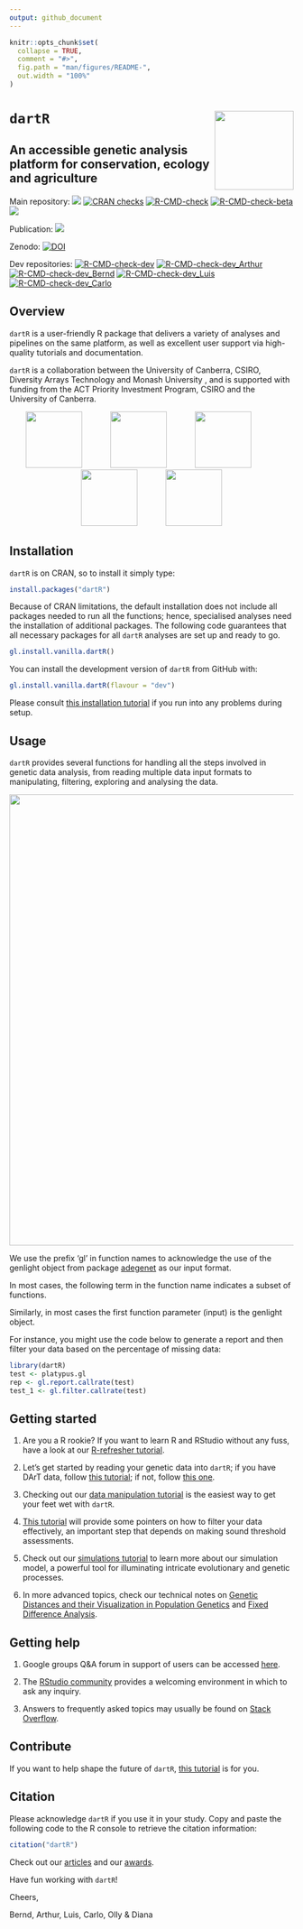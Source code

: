 ```yaml
---
output: github_document
---
```


<!-- README.md is generated from README.Rmd. Please edit that file -->

```r
knitr::opts_chunk$set(
  collapse = TRUE,
  comment = "#>",
  fig.path = "man/figures/README-",
  out.width = "100%"
)
```

# `dartR` <a href="https://green-striped-gecko.github.io/dartR/"><img src='man/figures/dartRlogo.png' align="right" height="140" /></a>
## An accessible genetic analysis platform for conservation, ecology and agriculture

<!-- badges: start -->
Main repository: 
[![](https://www.r-pkg.org/badges/version/dartR?color=blue)](https://cran.r-project.org/package=dartR)
[![CRAN checks](https://cranchecks.info/badges/summary/dartR)](https://cran.r-project.org/web/checks/check_results_dartR.html)
[![R-CMD-check](https://github.com/green-striped-gecko/dartR/workflows/R-CMD-check/badge.svg)](https://github.com/green-striped-gecko/dartR/actions)
[![R-CMD-check-beta](https://github.com/green-striped-gecko/dartR/actions/workflows/R-CMD-check-beta.yaml/badge.svg?branch=beta)](https://github.com/green-striped-gecko/dartR/actions/workflows/R-CMD-check-beta.yaml)
 [![](http://cranlogs.r-pkg.org/badges/last-week/dartR?color=orange)](https://cran.r-project.org/package=dartR)
<!-- badges: end -->

Publication:
[![](https://img.shields.io/badge/doi-10.1111/1755--0998.12745-00cccc.svg)](https://doi.org/10.1111/1755-0998.12745)
 
Zenodo: 
[![DOI](https://zenodo.org/badge/86640709.svg)](https://zenodo.org/badge/latestdoi/86640709)  

<!-- badges: start -->
Dev repositories: 
[![R-CMD-check-dev](https://github.com/green-striped-gecko/dartR/actions/workflows/R-CMD-check-dev.yaml/badge.svg?branch=dev)](https://github.com/green-striped-gecko/dartR/actions/workflows/R-CMD-check-dev.yaml)
[![R-CMD-check-dev_Arthur](https://github.com/green-striped-gecko/dartR/actions/workflows/R-CMD-check-dev_Arthur.yaml/badge.svg?branch=dev_arthur)](https://github.com/green-striped-gecko/dartR/actions/workflows/R-CMD-check-dev_Arthur.yaml)
[![R-CMD-check-dev_Bernd](https://github.com/green-striped-gecko/dartR/actions/workflows/R-CMD-check-dev_Bernd.yaml/badge.svg?branch=dev_bernd)](https://github.com/green-striped-gecko/dartR/actions/workflows/R-CMD-check-dev_Bernd.yaml)
[![R-CMD-check-dev_Luis](https://github.com/green-striped-gecko/dartR/actions/workflows/R-CMD-check-dev_Luis.yaml/badge.svg?branch=dev_luis)](https://github.com/green-striped-gecko/dartR/actions/workflows/R-CMD-check-dev_Luis.yaml)
[![R-CMD-check-dev_Carlo](https://github.com/green-striped-gecko/dartR/actions/workflows/R-CMD-check-dev_Carlo.yaml/badge.svg?branch=dev_carlo)](https://github.com/green-striped-gecko/dartR/actions/workflows/R-CMD-check-dev_Carlo.yaml)
<!-- badges: end -->

## Overview

`dartR` is a user-friendly R package that delivers a variety of analyses and pipelines on the same platform, as well as excellent user support via high-quality tutorials and documentation.

`dartR` is a collaboration between the University of Canberra, CSIRO, Diversity Arrays Technology and Monash University , and is supported with funding from the ACT Priority Investment Program, CSIRO and the University of Canberra.

<p align="center">
<img src='man/figures/UC.png' height="100"/>
&emsp;&emsp;&emsp;
<img src='man/figures/csiro_logo.png' height="100"/>
&emsp;&emsp;&emsp;
<img src='man/figures/DArT_logo.png' height="100"/>
&emsp;&emsp;&emsp;
<img src='man/figures/Monash.png' height="100"/>
&emsp;&emsp;&emsp;
<img src='man/figures/ACT.png' height="100"/>
</p>

## Installation

`dartR` is on CRAN, so to install it simply type:

```r
install.packages("dartR")
```

Because of CRAN limitations, the default installation does not include all packages needed to run all the functions; hence, specialised analyses need the installation of additional packages. The following code guarantees that all necessary packages for all `dartR` analyses are set up and ready to go.

```r
gl.install.vanilla.dartR()
```

You can install the development version of `dartR` from GitHub with:

``` r
gl.install.vanilla.dartR(flavour = "dev")
```

Please consult [this installation tutorial][installation_tutorial] if you run into any problems during setup.

## Usage

`dartR` provides several functions for handling all the steps involved in genetic data analysis, from reading multiple data input formats to manipulating, filtering, exploring and analysing the data.

<p align="center">
<img src='man/figures/Figure_1.png' width="800"/>
</p>

We use the prefix ‘gl’ in function names to acknowledge the use of the genlight object from package [adegenet][adegenet] as our input format. 

In most cases, the following term in the function name indicates a subset of functions. 

Similarly, in most cases the first function parameter (input) is the genlight object. 

For instance, you might use the code below to generate a report and then filter your data based on the percentage of missing data:

```r
library(dartR)
test <- platypus.gl
rep <- gl.report.callrate(test)
test_1 <- gl.filter.callrate(test)
```

## Getting started

1. Are you a R rookie? If you want to learn R and RStudio without any fuss, have a look at our [R-refresher tutorial][intro_tutorial].

2. Let's get started by reading your genetic data into `dartR`; if you have DArT data, follow [this tutorial][input_tutorial_1]; if not, follow [this one][input_tutorial_2].

3. Checking out our [data manipulation tutorial][data_tutorial] is the easiest way to get your feet wet with `dartR`.

4. [This tutorial][filtering_tutorial] will provide some pointers on how to filter your data effectively, an important step that depends on making sound threshold assessments.

5. Check out our [simulations tutorial][sim_tutorial] to learn more about our simulation model, a powerful tool for illuminating intricate evolutionary and genetic processes.

6. In more advanced topics, check our technical notes on [Genetic Distances and  their Visualization in Population Genetics][tech_note_distances] and [Fixed Difference Analysis][tech_notes_fixed_differences].

## Getting help 

1.  Google groups Q&A forum in support of users can be accessed [here][google_groups].

2. The [RStudio community][community] provides a welcoming environment in which to ask any inquiry.

3. Answers to frequently asked topics may usually be found on [Stack Overflow][so].

## Contribute 

If you want to help shape the future of `dartR`, [this tutorial][developer_tutorial] is for you.

## Citation 

Please acknowledge `dartR` if you use it in your study. Copy and paste the following code to the R console to retrieve the citation information:

```r
citation("dartR")
```

Check out our [articles][articles] and our [awards][awards].

Have fun working with `dartR`! 

Cheers,

Bernd, Arthur, Luis, Carlo, Olly & Diana

[intro_tutorial]: http://georges.biomatix.org/storage/app/media/uploaded-files/Tutorial_1_dartR_RStudio_Refresher_22-Dec-21.pdf
[input_tutorial_1]: http://georges.biomatix.org/storage/app/media/uploaded-files/tutorial3adartrdatastructuresandinput22-dec-21-2.pdf
[input_tutorial_2]: http://georges.biomatix.org/storage/app/media/uploaded-files/tutorial3bdartrdatastructuresandinputfromsourcesotherthandartlmagv2-2.pdf
[data_tutorial]: http://georges.biomatix.org/storage/app/media/uploaded-files/tutorial4dartrdatamanipulation22-dec-21-3.pdf
[filtering_tutorial]: http://georges.biomatix.org/storage/app/media/uploaded-files/tutorial5dartrbasicfiltering22-dec-21-2.pdf
[developer_tutorial]: http://georges.biomatix.org/storage/app/media/uploaded-files/Tutorial_0_dartR_for_the_Developer_2.0_19-Feb-22.pdf
[installation_tutorial]: https://github.com/green-striped-gecko/dartR/wiki/Installation-tutorial
[sim_tutorial]: https://github.com/green-striped-gecko/dartR/wiki/Simulations-tutorial
[google_groups]: https://groups.google.com/g/dartr?pli=1
[community]: https://community.rstudio.com/
[so]: https://stackoverflow.com/questions/tagged/r
[adegenet]: https://doi.org/10.1093/bioinformatics/btn129
[articles]: https://github.com/green-striped-gecko/dartR/wiki/dartR-team-publications
[awards]: https://github.com/green-striped-gecko/dartR/wiki/dartR-awards
[tech_note_distances]: http://georges.biomatix.org/storage/app/media/uploaded-files/TECHNICAL_NOTE_Genetic_Distance_18-Feb-22.pdf
[tech_notes_fixed_differences]: http://georges.biomatix.org/storage/app/media/uploaded-files/TechNote_fixed_difference_analysis_25-Feb-22.pdf
